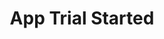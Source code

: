 ---
title: 'App Trial Started'
description: 'This event is triggered whenever an apps trial starts in a company.'
---